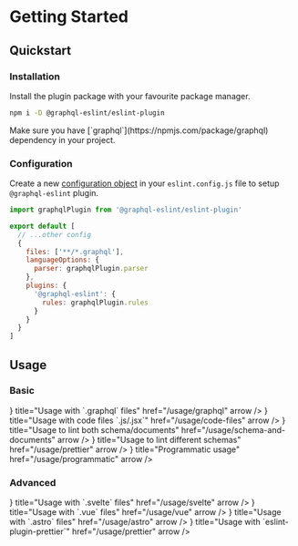 
# Getting Started

## Quickstart

<Steps>

### Installation

Install the plugin package with your favourite package manager.

```sh npm2yarn
npm i -D @graphql-eslint/eslint-plugin
```

<Callout type="warning">
  Make sure you have [`graphql`](https://npmjs.com/package/graphql) dependency in your project.
</Callout>

### Configuration

Create a new
[configuration object](https://eslint.org/docs/latest/use/configure/configuration-files#configuration-objects)
in your `eslint.config.js` file to setup `@graphql-eslint` plugin.

```js filename="eslint.config.js"
import graphqlPlugin from '@graphql-eslint/eslint-plugin'

export default [
  // ...other config
  {
    files: ['**/*.graphql'],
    languageOptions: {
      parser: graphqlPlugin.parser
    },
    plugins: {
      '@graphql-eslint': {
        rules: graphqlPlugin.rules
      }
    }
  }
]
```

</Steps>

## Usage

### Basic

<Cards num={2} className="[&_svg]:shrink-0 [&_svg]:self-start">
  <Cards.Card
    icon={<GraphQLIcon />}
    title="Usage with `.graphql` files"
    href="/usage/graphql"
    arrow
  />
  <Cards.Card
    icon={<JSIcon />}
    title="Usage with code files `.js/.jsx`"
    href="/usage/code-files"
    arrow
  />
  <Cards.Card
    icon={<HalfIcon />}
    title="Usage to lint both schema/documents"
    href="/usage/schema-and-documents"
    arrow
  />
  <Cards.Card
    icon={<StackIcon />}
    title="Usage to lint different schemas"
    href="/usage/prettier"
    arrow
  />
  <Cards.Card icon={<GearIcon />} title="Programmatic usage" href="/usage/programmatic" arrow />
</Cards>

### Advanced

<Cards num={2}>
  <Cards.Card icon={<SvelteIcon />} title="Usage with `.svelte` files" href="/usage/svelte" arrow />
  <Cards.Card icon={<VueIcon />} title="Usage with `.vue` files" href="/usage/vue" arrow />
  <Cards.Card
    icon={<AstroIcon className="dark:fill-white" />}
    title="Usage with `.astro` files"
    href="/usage/astro"
    arrow
  />
  <Cards.Card
    icon={<PrettierIcon />}
    title="Usage with `eslint-plugin-prettier`"
    href="/usage/prettier"
    arrow
  />
</Cards>
